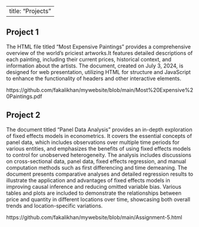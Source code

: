 
---
title: "Projects"
---

## Project 1
The HTML file titled "Most Expensive Paintings" provides a comprehensive overview of the world's priciest artworks.It features detailed descriptions of each painting, including their current prices, historical context, and information about the artists. The document, created on July 3, 2024, is designed for web presentation, utilizing HTML for structure and JavaScript to enhance the functionality of headers and other interactive elements.

https://github.com/fakalikhan/mywebsite/blob/main/Most%20Expensive%20Paintings.pdf

## Project 2
The document titled "Panel Data Analysis"  provides an in-depth exploration of fixed effects models in econometrics. It covers the essential concepts of panel data, which includes observations over multiple time periods for various entities, and emphasizes the benefits of using fixed effects models to control for unobserved heterogeneity. The analysis includes discussions on cross-sectional data, panel data, fixed effects regression, and manual computation methods such as first differencing and time demeaning. The document presents comparative analyses and detailed regression results to illustrate the application and advantages of fixed effects models in improving causal inference and reducing omitted variable bias. Various tables and plots are included to demonstrate the relationships between price and quantity in different locations over time, showcasing both overall trends and location-specific variations.

https://github.com/fakalikhan/mywebsite/blob/main/Assignment-5.html
